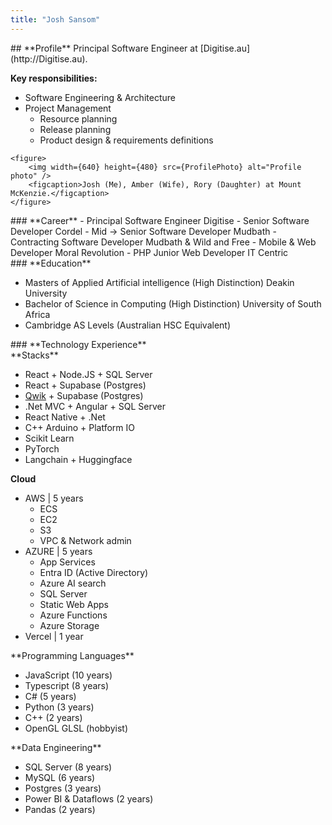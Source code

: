 ```yaml
---
title: "Josh Sansom"
---
```


<section>
<TwoColumns columnReverse>
<div q:slot="left">
## **Profile**
Principal Software Engineer at [Digitise.au](http://Digitise.au).  

**Key responsibilities:**

- Software Engineering & Architecture
- Project Management
    - Resource planning
    - Release planning
    - Product design & requirements definitions
</div>
<div q:slot="right">
    
    <figure>
        <img width={640} height={480} src={ProfilePhoto} alt="Profile photo" />
        <figcaption>Josh (Me), Amber (Wife), Rory (Daughter) at Mount McKenzie.</figcaption>
    </figure>
    
</div>
</TwoColumns>
<TwoColumns>
<div q:slot="left">
### **Career**
- Principal Software Engineer
Digitise
- Senior Software Developer
Cordel
- Mid → Senior Software Developer
Mudbath
- Contracting Software Developer
Mudbath & Wild and Free
- Mobile & Web Developer
Moral Revolution
- PHP Junior Web Developer
IT Centric
</div>
<div q:slot="right">
### **Education**

- Masters of Applied Artificial intelligence
(High Distinction)
Deakin University
- Bachelor of Science in Computing
(High Distinction)
University of South Africa
- Cambridge AS Levels
(Australian HSC Equivalent)
</div>
</TwoColumns>
<div>
### **Technology Experience**
<TwoColumns>
<div q:slot="left">
**Stacks**

- React + Node.JS + SQL Server
- React + Supabase (Postgres)
- [Qwik](https://qwik.dev) + Supabase (Postgres)
- .Net MVC + Angular + SQL Server
- React Native + .Net
- C++ Arduino + Platform IO
- Scikit Learn
- PyTorch
- Langchain + Huggingface

</div>
<div q:slot="right">

**Cloud**

- AWS | 5 years
    - ECS
    - EC2
    - S3
    - VPC & Network admin
- AZURE | 5 years
    - App Services
    - Entra ID (Active Directory)
    - Azure AI search
    - SQL Server
    - Static Web Apps
    - Azure Functions
    - Azure Storage
- Vercel | 1 year

</div>
</TwoColumns>
</div>

<TwoColumns>
<div q:slot="left">
**Programming Languages**

- JavaScript (10 years)
- Typescript (8 years)
- C# (5 years)
- Python (3 years)
- C++ (2 years)
- OpenGL GLSL (hobbyist)
</div>
<div q:slot="right">
**Data Engineering**

- SQL Server (8 years)
- MySQL (6 years)
- Postgres (3 years)
- Power BI  & Dataflows (2 years)
- Pandas (2 years)
</div>
</TwoColumns>
</section>